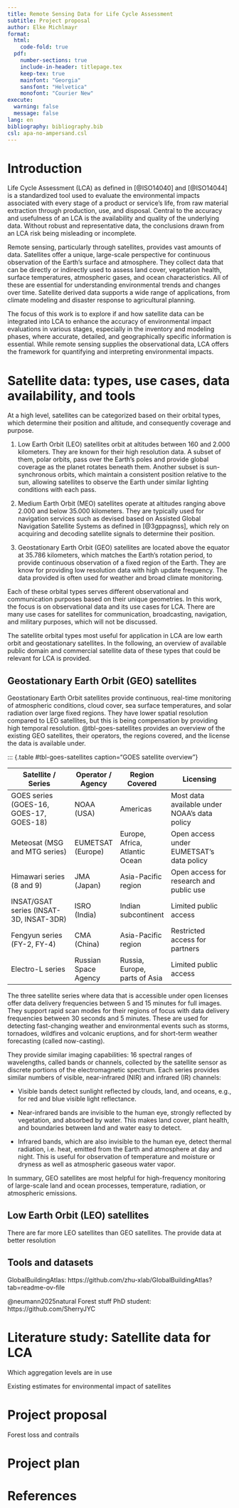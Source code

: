 ```yaml
---
title: Remote Sensing Data for Life Cycle Assessment
subtitle: Project proposal
author: Elke Michlmayr
format:
  html:
    code-fold: true
  pdf:
    number-sections: true
    include-in-header: titlepage.tex
    keep-tex: true
    mainfont: "Georgia"
    sansfont: "Helvetica"
    monofont: "Courier New"
execute:
  warning: false
  message: false
lang: en
bibliography: bibliography.bib
csl: apa-no-ampersand.csl
---
```


```{=latex}
\section*{Project proposal}
The aim of this university assignment is to create a project proposal to demonstrate ability to get an overview of a research field, summarize the findings, identify a gap in the existing knowledge, define a research question, and outline a project plan to address it. Grading consists of the following parts: Scientific Publication: 50%, Supporting Material 15%, Oral Presentation 25%, Work Process / Project Management: 10%

The chosen research field is the use of remote sensing, in particular satellite data, for life cycle assessments (LCAs). In the first part of the scientific publication, a literature review of the current state of the art will be performed. One of the outcomes of the literature study will be the identification of a research gap. A proposed research project aimed at addressing this gap will then be developed and described in detail. The final part of the publication will present a project plan for conducting the suggested research.
```

# Introduction

Life Cycle Assessment (LCA) as defined in [@ISO14040] and [@ISO14044] is a standardized tool used to evaluate the environmental impacts associated with every stage of a product or service's life, from raw material extraction through production, use, and disposal. Central to the accuracy and usefulness of an LCA is the availability and quality of the underlying data. Without robust and representative data, the conclusions drawn from an LCA risk being misleading or incomplete.

Remote sensing, particularly through satellites, provides vast amounts of data. Satellites offer a unique, large-scale perspective for continuous observation of the Earth's surface and atmosphere. They collect data that can be directly or indirectly used to assess land cover, vegetation health, surface temperatures, atmospheric gases, and ocean characteristics. All of these are essential for understanding environmental trends and changes over time. Satellite derived data supports a wide range of applications, from climate modeling and disaster response to agricultural planning.

The focus of this work is to explore if and how satellite data can be integrated into LCA to enhance the accuracy of environmental impact evaluations in various stages, especially in the inventory and modeling phases, where accurate, detailed, and geographically specific information is essential. While remote sensing supplies the observational data, LCA offers the framework for quantifying and interpreting environmental impacts.

# Satellite data: types, use cases, data availability, and tools

At a high level, satellites can be categorized based on their orbital types, which determine their position and altitude, and consequently coverage and purpose. 

1. Low Earth Orbit (LEO) satellites orbit at altitudes between 160 and 2.000 kilometers. They are known for their high resolution data. A subset of them, polar orbits, pass over the Earth's poles and provide global coverage as the planet rotates beneath them. Another subset is sun-synchronous orbits, which maintain a consistent position relative to the sun, allowing satellites to observe the Earth under similar lighting conditions with each pass. 

1. Medium Earth Orbit (MEO) satellites operate at altitudes ranging above 2.000 and below 35.000 kilometers. They are typically used for navigation services such as devised based on Assisted Global Navigation Satellite Systems as defined in [@3gppagnss], which rely on acquiring and decoding satellite signals to determine their position. 

1. Geostationary Earth Orbit (GEO) satellites are located above the equator at 35.786 kilometers, which matches the Earth's rotation period, to provide continuous observation of a fixed region of the Earth. They are know for providing low resolution data with high update frequency. The data provided is often used for weather and broad climate monitoring.

Each of these orbital types serves different observational and communication purposes based on their unique geometries. In this work, the focus is on observational data and its use cases for LCA. There are many use cases for satellites for communication, broadcasting, navigation, and military purposes, which will not be discussed.

The satellite orbital types most useful for application in LCA are low earth orbit and geostationary satellites. In the following, an overview of available public domain and commercial satellite data of these types that could be relevant for LCA is provided.

## Geostationary Earth Orbit (GEO) satellites

Geostationary Earth Orbit satellites provide continuous, real-time monitoring of atmospheric conditions, cloud cover, sea surface temperatures, and solar radiation over large fixed regions. They have lower spatial resolution compared to LEO satellites, but this is being compensation by providing high temporal resolution. @tbl-goes-satellites provides an overview of the existing GEO satellites, their operators, the regions covered, and the license the data is available under.

::: {.table #tbl-goes-satellites caption="GOES satellite overview"}

| Satellite / Series                             | Operator / Agency    | Region Covered                 | Licensing                                     |
| ---------------------------------------------- | -------------------- | ------------------------------ |---------------------------------------------- |
| GOES series (GOES-16, GOES-17, GOES-18)        | NOAA (USA)           | Americas                       | Most data available under NOAA's data policy  |
| Meteosat (MSG and MTG series)                  | EUMETSAT (Europe)    | Europe, Africa, Atlantic Ocean | Open access under EUMETSAT’s data policy      |
| Himawari series (8 and 9)                      | JMA (Japan)          | Asia-Pacific region            | Open access for research and public use       |
| INSAT/GSAT series (INSAT-3D, INSAT-3DR)        | ISRO (India)         | Indian subcontinent            | Limited public access                         |
| Fengyun series (FY-2, FY-4)                    | CMA (China)          | Asia-Pacific region            | Restricted access for partners                |
| Electro-L series                               | Russian Space Agency | Russia, Europe, parts of Asia  | Limited public access                         |

The three satellite series where data that is accessible under open licenses offer data delivery frequencies between 5 and 15 minutes for full images. They support rapid scan modes for their regions of focus with data delivery frequencies between 30 seconds and 5 minutes. These are used for detecting fast-changing weather and environmental events such as storms, tornadoes, wildfires and volcanic eruptions, and for short-term weather forecasting (called now-casting). 

They provide similar imaging capabilities: 16 spectral ranges of wavelengths, called bands or channels, collected by the satellite sensor as discrete portions of the electromagnetic spectrum. Each series provides similar numbers of visible, near-infrared (NIR) and infrared (IR) channels:

* Visible bands detect sunlight reflected by clouds, land, and oceans, e.g., for red and blue visible light reflectance.

* Near-infrared bands are invisible to the human eye, strongly reflected by vegetation, and absorbed by water. This makes land cover, plant health, and boundaries between land and water easy to detect. 

* Infrared bands, which are also invisible to the human eye, detect thermal radiation, i.e. heat, emitted from the Earth and atmosphere at day and night. This is useful for observation of temperature and moisture or dryness as well as atmospheric gaseous water vapor.

In summary, GEO satellites are most helpful for high-frequency monitoring of large-scale land and ocean processes, temperature, radiation, or atmospheric emissions.

## Low Earth Orbit (LEO) satellites

There are far more LEO satellites than GEO satellites. The provide data at better resolution

## Tools and datasets

GlobalBuildingAtlas: https://github.com/zhu-xlab/GlobalBuildingAtlas?tab=readme-ov-file

@neumann2025natural Forest stuff PhD student: https://github.com/SherryJYC

# Literature study: Satellite data for LCA

Which aggregation levels are in use

Existing estimates for environmental impact of satellites

# Project proposal

Forest loss and contrails 

# Project plan

# References